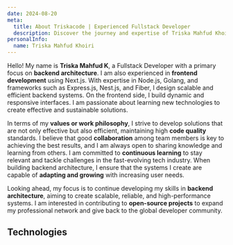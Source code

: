 ```yaml
---
date: 2024-08-20
meta:
  title: About Triskacode | Experienced Fullstack Developer
  description: Discover the journey and expertise of Triska Mahfud Khoiri, a seasoned Fullstack Developer with a portfolio of innovative case studies and real-world project experiences.
personalInfo:
  name: Triska Mahfud Khoiri
---
```


Hello! My name is **Triska Mahfud K**, a Fullstack Developer with a primary focus on **backend architecture**. I am also experienced in **frontend development** using Next.js. With expertise in Node.js, Golang, and frameworks such as Express.js, Nest.js, and Fiber, I design scalable and efficient backend systems. On the frontend side, I build dynamic and responsive interfaces. I am passionate about learning new technologies to create effective and sustainable solutions.

In terms of my **values or work philosophy**, I strive to develop solutions that are not only effective but also efficient, maintaining high **code quality** standards. I believe that good **collaboration** among team members is key to achieving the best results, and I am always open to sharing knowledge and learning from others. I am committed to **continuous learning** to stay relevant and tackle challenges in the fast-evolving tech industry. When building backend architecture, I ensure that the systems I create are capable of **adapting and growing** with increasing user needs.

Looking ahead, my focus is to continue developing my skills in **backend architecture**, aiming to create scalable, reliable, and high-performance systems. I am interested in contributing to **open-source projects** to expand my professional network and give back to the global developer community.

## Technologies

<Technologies />
